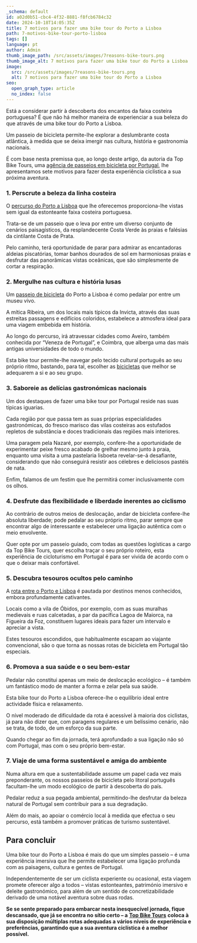 ```yaml
---
_schema: default
id: a02d0b51-cbc4-4f32-8881-f8fcb6784c32
date: 2024-10-18T14:05:35Z
title: 7 motivos para fazer uma bike tour do Porto a Lisboa
path: 7-motivos-bike-tour-porto-lisboa
tags: []
language: pt
author: Admin
thumb_image_path: /src/assets/images/7reasons-bike-tours.png
thumb_image_alt: 7 motivos para fazer uma bike tour do Porto a Lisboa
image:
  src: /src/assets/images/7reasons-bike-tours.png
  alt: 7 motivos para fazer uma bike tour do Porto a Lisboa
seo:
  open_graph_type: article
  no_index: false
---
```

Está a considerar partir à descoberta dos encantos da faixa costeira portuguesa?
É que não há melhor maneira de experienciar a sua beleza do que através de uma
bike tour do Porto a Lisboa.

Um passeio de bicicleta permite-lhe explorar a deslumbrante costa atlântica, à
medida que se deixa imergir nas cultura, história e gastronomia nacionais.

É com base nesta premissa que, ao longo deste artigo, da autoria da Top Bike
Tours, uma [agência de passeios em bicicleta por Portugal](https://topbiketoursportugal.com/pt-porto-lisboa-bike-tour/), lhe apresentamos sete motivos para fazer desta experiência ciclística a sua próxima aventura.

### 1\. Perscrute a beleza da linha costeira

O [percurso do Porto a Lisboa](https://topbiketoursportugal.com/pt-porto-lisboa-bike-tour/) que lhe oferecemos proporciona-lhe vistas sem igual da estonteante faixa costeira portuguesa.

Trata-se de um passeio que o leva por entre um diverso conjunto de cenários
paisagísticos, da resplandecente Costa Verde às praias e falésias da cintilante
Costa de Prata.

Pelo caminho, terá oportunidade de parar para admirar as encantadoras aldeias
piscatórias, tomar banhos dourados de sol em harmoniosas praias e desfrutar das
panorâmicas vistas oceânicas, que são simplesmente de cortar a respiração.

### 2\. Mergulhe nas cultura e história lusas

Um [passeio de bicicleta](https://topbiketoursportugal.com/passeios-de-bicicleta-portugal/) do Porto a Lisboa é como pedalar por entre um museu vivo.

A mítica Ribeira, um dos locais mais típicos da Invicta, através das suas
estreitas passagens e edifícios coloridos, estabelece a atmosfera ideal para uma
viagem embebida em história.

Ao longo do percurso, irá atravessar cidades como Aveiro, também conhecida por
“Veneza de Portugal”, e Coimbra, que alberga uma das mais antigas universidades
de todo o mundo.

Esta bike tour permite-lhe navegar pelo tecido cultural português ao seu próprio
ritmo, bastando, para tal, escolher as [bicicletas](https://topbiketoursportugal.com/pt/bicicletas/) que melhor se adequarem a si e ao seu grupo.

### 3\. Saboreie as delícias gastronómicas nacionais

Um dos destaques de fazer uma bike tour por Portugal reside nas suas típicas
iguarias.

Cada região por que passa tem as suas próprias especialidades gastronómicas, do
fresco marisco das vilas costeiras aos estufados repletos de substância e doces
tradicionais das regiões mais interiores.

Uma paragem pela Nazaré, por exemplo, confere-lhe a oportunidade de experimentar peixe fresco acabado de grelhar mesmo junto à praia, enquanto uma visita a uma pastelaria lisboeta revelar-se-á desafiante, considerando que não conseguirá resistir aos célebres e deliciosos pastéis de nata.

Enfim, falamos de um festim que lhe permitirá comer inclusivamente com os olhos.

### 4\. Desfrute das flexibilidade e liberdade inerentes ao ciclismo

Ao contrário de outros meios de deslocação, andar de bicicleta confere-lhe
absoluta liberdade; pode pedalar ao seu próprio ritmo, parar sempre que
encontrar algo de interessante e estabelecer uma ligação autêntica com o meio
envolvente.

Quer opte por um passeio guiado, com todas as questões logísticas a cargo da Top
Bike Tours, quer escolha traçar o seu próprio roteiro, esta experiência de
cicloturismo em Portugal é para ser vivida de acordo com o que o deixar mais
confortável.

### 5\. Descubra tesouros ocultos pelo caminho

A [rota entre o Porto e Lisboa](https://topbiketoursportugal.com/pt-porto-lisboa-bike-tour/) é pautada por destinos menos conhecidos, embora profundamente cativantes.

Locais como a vila de Óbidos, por exemplo, com as suas muralhas medievais e ruas
calcetadas, a par da pacífica Lagoa de Maiorca, na Figueira da Foz, constituem
lugares ideais para fazer um intervalo e apreciar a vista.

Estes tesouros escondidos, que habitualmente escapam ao viajante convencional,
são o que torna as nossas rotas de bicicleta em Portugal tão especiais.

### 6\. Promova a sua saúde e o seu bem-estar

Pedalar não constitui apenas um meio de deslocação ecológico – é também um
fantástico modo de manter a forma e zelar pela sua saúde.

Esta bike tour do Porto a Lisboa oferece-lhe o equilíbrio ideal entre actividade
física e relaxamento.

O nível moderado de dificuldade da rota é acessível à maioria dos ciclistas, já
para não dizer que, com paragens regulares e um belíssimo cenário, não se trata,
de todo, de um esforço da sua parte.

Quando chegar ao fim da jornada, terá aprofundado a sua ligação não só com
Portugal, mas com o seu próprio bem-estar.

### 7\. Viaje de uma forma sustentável e amiga do ambiente

Numa altura em que a sustentabilidade assume um papel cada vez mais
preponderante, os nossos passeios de bicicleta pelo litoral português
facultam-lhe um modo ecológico de partir à descoberta do país.

Pedalar reduz a sua pegada ambiental, permitindo-lhe desfrutar da beleza natural
de Portugal sem contribuir para a sua degradação.

Além do mais, ao apoiar o comércio local à medida que efectua o seu percurso,
está também a promover práticas de turismo sustentável.

## Para concluir

Uma bike tour do Porto a Lisboa é mais do que um simples passeio – é uma
experiência imersiva que lhe permite estabelecer uma ligação profunda com as
paisagens, cultura e gentes de Portugal.

Independentemente de ser um ciclista experiente ou ocasional, esta viagem
promete oferecer algo a todos – vistas estonteantes, património imersivo e
deleite gastronómico, para além de um sentido de concretizabilidade derivado de
uma notável aventura sobre duas rodas.

**Se se sente preparado para embarcar nesta inesquecível jornada, fique
descansado, que já se encontra no sítio certo – a** [**Top Bike Tours**](https://topbiketoursportugal.com/pt/) **coloca à sua disposição múltiplas rotas adequadas a vários níveis de experiência e preferências,
garantindo que a sua aventura ciclística é a melhor possível.**